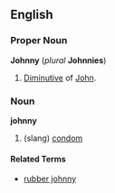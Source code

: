==English==
===Proper Noun===
'''Johnny''' (''plural'' '''Johnnies''')
#[[Diminutive]] of [[John]].

===Noun===
'''johnny'''
#(slang) [[condom]]

====Related Terms====
*[[rubber johnny]]